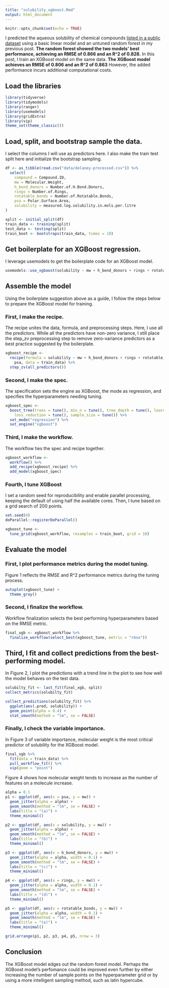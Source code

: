 ```yaml
---
title: "solubility_xgboost.Rmd"
output: html_document
---
```


```r
knitr::opts_chunk$set(echo = TRUE)
```

I predicted the aqueous solubility of chemical compounds [listed in a public dataset](https://github.com/deepchem/deepchem/blob/master/datasets/delaney-processed.csv) using a basic linear model and an untuned random forest in my previous post. **The random forest showed the two models' best performance, achieving an RMSE of 0.866 and an R^2 of 0.828.** In this post, I train an XGBoost model on the same data. **The XGBoost model achieves an RMSE of 0.806 and an R^2 of 0.863** However, the added performance incurs additional computational costs.

## Load the libraries

```r
library(tidyverse)
library(tidymodels)
library(ranger)
library(usemodels)
library(gridExtra)
library(vip)
theme_set(theme_classic())
```

## Load, split, and bootstrap sample the data.

I select the columns I will use as predictors here. I also make the train test split here and initialize the bootstrap sampling.

``` r
df <- as_tibble(read.csv("data/delaney-processed.csv")) %>%
  select(
    compound = Compound.ID, 
    mw = Molecular.Weight, 
    h_bond_donors = Number.of.H.Bond.Donors, 
    rings = Number.of.Rings, 
    rotatable_bonds = Number.of.Rotatable.Bonds, 
    psa = Polar.Surface.Area, 
    solubility = measured.log.solubility.in.mols.per.litre
)

split <- initial_split(df)
train_data <- training(split)
test_data <- testing(split)
train_boot <- bootstraps(train_data, times = 10)
```

## Get boilerplate for an XGBoost regression.

I leverage usemodels to get the boilerplate code for an XGBoost model.

```r
usemodels::use_xgboost(solubility ~ mw + h_bond_donors + rings + rotatable_bonds + psa, data = train_data)
```

## Assemble the model

Using the boilerplate suggestion above as a guide, I follow the steps below to prepare the XGBoost model for training.

### First, I make the recipe.

The recipe unites the data, formula, and preprocessing steps. Here, I use all the predictors. While all the predictors have non-zero variance, I still place the step_zv preprocessing step to remove zero-variance predictors as a best practice suggested by the boilerplate.

```r
xgboost_recipe <- 
  recipe(formula = solubility ~ mw + h_bond_donors + rings + rotatable_bonds + 
    psa, data = train_data) %>% 
  step_zv(all_predictors()) 
```

### Second, I make the spec.

The specification sets the engine as XGBoost, the mode as regression, and specifies the hyperparameters needing tuning.

```r
xgboost_spec <- 
  boost_tree(trees = tune(), min_n = tune(), tree_depth = tune(), learn_rate = tune(), 
    loss_reduction = tune(), sample_size = tune()) %>% 
  set_mode("regression") %>% 
  set_engine("xgboost") 
```

### Third, I make the workflow.

The workflow ties the spec and recipe together.

```r
xgboost_workflow <- 
  workflow() %>% 
  add_recipe(xgboost_recipe) %>% 
  add_model(xgboost_spec) 
```

### Fourth, I tune XGBoost

I set a random seed for reproducibility and enable parallel processing, keeping the default of using half the available cores. Then, I tune based on a grid search of 200 points.

```r
set.seed(0)
doParallel::registerDoParallel()

xgboost_tune <-
  tune_grid(xgboost_workflow, resamples = train_boot, grid = 10)
```

## Evaluate the model

### First, I plot performance metrics during the model tuning.

Figure 1 reflects the RMSE and R^2 performance metrics during the tuning process.

```r
autoplot(xgboost_tune) +
  theme_gray()
```

### Second, I finalize the workflow.

Workflow finalization selects the best performing hyperparameters based on the RMSE metric.

```r
final_xgb <- xgboost_workflow %>%
  finalize_workflow(select_best(xgboost_tune, metric = "rmse"))
```

## Third, I fit and collect predictions from the best-performing model.

In Figure 2, I plot the predictions with a trend line in the plot to see how well the model behaves on the test data.

```r
solubilty_fit <- last_fit(final_xgb, split)
collect_metrics(solubilty_fit)
```

```r
collect_predictions(solubilty_fit) %>%
  ggplot(aes(.pred, solubility)) +
  geom_point(alpha = 0.4) +
  stat_smooth(method = "lm", se = FALSE)
```

### Finally, I check the variable importance.

In Figure 3 of variable importance, molecular weight is the most critical predictor of solubility for the XGBoost model.

```r
final_xgb %>%
  fit(data = train_data) %>%
  pull_workflow_fit() %>%
  vip(geom = "point")
```

Figure 4 shows how molecular weight tends to increase as the number of features on a molecule increase.

``` r
alpha = 0.1
p1 <- ggplot(df, aes(x = psa, y = mw)) +
  geom_jitter(alpha = alpha) +
  geom_smooth(method = "lm", se = FALSE) +
  labs(title = "(a)") +
  theme_minimal()

p2 <- ggplot(df, aes(x = solubility, y = mw)) +
  geom_jitter(alpha = alpha) +
  geom_smooth(method = "lm", se = FALSE) +
  labs(title = "(b)") +
  theme_minimal()

p3 <- ggplot(df, aes(x = h_bond_donors, y = mw)) +
  geom_jitter(alpha = alpha, width = 0.1) +
  geom_smooth(method = "lm", se = FALSE) +
  labs(title = "(c)") +
  theme_minimal()

p4 <- ggplot(df, aes(x = rings, y = mw)) +
  geom_jitter(alpha = alpha, width = 0.1) +
  geom_smooth(method = "lm", se = FALSE) +
  labs(title = "(d)") +
  theme_minimal()

p5 <- ggplot(df, aes(x = rotatable_bonds, y = mw)) +
  geom_jitter(alpha = alpha, width = 0.1) +
  geom_smooth(method = "lm", se = FALSE) +
  labs(title = "(e)") +
  theme_minimal()

grid.arrange(p1, p2, p3, p4, p5, nrow = 3)
```

## Conclusion

The XGBoost model edges out the random forest model. Perhaps the XGBoost model's perfomance could be improved even further by either increasing the number of sample points on the hyperparameter grid or by using a more intelligent sampling method, such as latin hypercube.